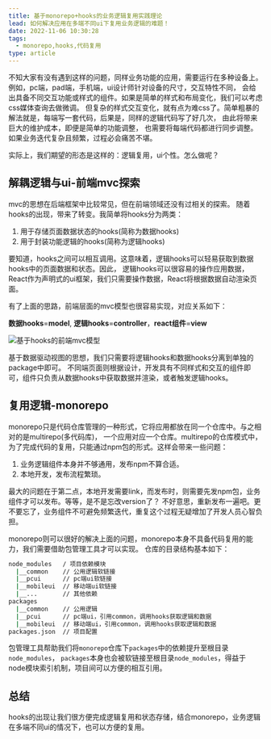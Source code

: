 ```yaml
---
title: 基于monorepo+hooks的业务逻辑复用实践理论
lead: 如何解决应用在多端不同ui下复用业务逻辑的难题！
date: 2022-11-06 10:30:28
tags:
  - monorepo,hooks,代码复用
type: article
---
```


不知大家有没有遇到这样的问题，同样业务功能的应用，需要运行在多种设备上。
例如，pc端，pad端，手机端，ui设计师针对设备的尺寸，交互特性不同，
会给出具备不同交互功能或样式的组件。如果是简单的样式和布局变化，我们可以考虑css媒体查询去做微调。
但复杂的样式交互变化，就有点为难css了。简单粗暴的解法就是，每端写一套代码，后果是，同样的逻辑代码写了好几次，
由此将带来巨大的维护成本，即便是简单的功能调整，
也需要将每端代码都进行同步调整。如果业务迭代复杂且频繁，过程必会痛苦不堪。

实际上，我们期望的形态是这样的：逻辑复用，ui个性。怎么做呢？

## 解耦逻辑与ui-前端mvc探索

mvc的思想在后端框架中比较常见，但在前端领域还没有过相关的探索。
随着hooks的出现，带来了转变。我简单将hooks分为两类：
1. 用于存储页面数据状态的hooks(简称为数据hooks)
2. 用于封装功能逻辑的hooks(简称为逻辑hooks)

要知道，hooks之间可以相互调用。这意味着，逻辑hooks可以轻易获取到数据hooks中的页面数据和状态。因此，
逻辑hooks可以很容易的操作应用数据，React作为声明式的ui框架，我们只需要操作数据，React将根据数据自动渲染页面。

有了上面的思路，前端层面的mvc模型也很容易实现，对应关系如下：

**数据hooks**=**model**, **逻辑hooks**=**controller**，**react组件**=**view**

![基于hooks的前端mvc模型](./assets/hooks前端mvc模型.png)

基于数据驱动视图的思想，我们只需要将逻辑hooks和数据hooks分离到单独的package中即可。
不同端页面则根据设计，开发具有不同样式和交互的组件即可，组件只负责从数据hooks中获取数据并渲染，或者触发逻辑hooks。

## 复用逻辑-monorepo

monorepo只是代码仓库管理的一种形式，它将应用都放在同一个仓库中。与之相对的是multirepo(多代码库)，
一个应用对应一个仓库。multirepo的仓库模式中，为了完成代码的复用，只能通过npm包的形式。这样会带来一些问题：

1. 业务逻辑组件本身并不够通用，发布npm不算合适。
2. 本地开发，发布流程繁琐。

最大的问题在于第二点，本地开发需要link，而发布时，则需要先发npm包，业务组件才可以发布。等等，是不是忘改version了？
不好意思，重新发布一遍吧。更不要忘了，业务组件不可避免频繁迭代，重复这个过程无疑增加了开发人员心智负担。

monorepo则可以很好的解决上面的问题，monorepo本身不具备代码复用的能力，我们需要借助包管理工具才可以实现。
仓库的目录结构基本如下：

```bash
node_modules   / 项目依赖模块
  |__common    // 公用逻辑软链接
  |__pcui      // pc端ui软链接
  |__mobileui  // 移动端ui软链接
  |__...       // 其他依赖
packages
  |__common    // 公用逻辑
  |__pcui      // pc端ui，引用common，调用hooks获取逻辑和数据
  |__mobileui  // 移动端ui，引用common，调用hooks获取逻辑和数据
packages.json  // 项目配置
```

包管理工具帮助我们将`monorepo`仓库下`packages`中的依赖提升至根目录`node_modules`，
`packages`本身也会被软链接至根目录`node_modules`，得益于node模块索引机制，项目间可以方便的相互引用。

## 总结

hooks的出现让我们很方便完成逻辑复用和状态存储，结合monorepo，业务逻辑在多端不同ui的情况下，也可以方便的复用。